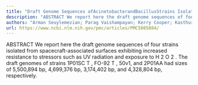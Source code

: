 ```yaml
---
title: "Draft Genome Sequences ofAcinetobacterandBacillusStrains Isolated from Spacecraft-Associated Surfaces"
description: "ABSTRACT We report here the draft genome sequences of four strains isolated from spacecraft-associated surfaces exhibiting increased resistance to stressors such as UV radiation and exposure to H 2 O ..."
authors: "Arman Seuylemezian; Parag Vaishampayan; Kerry Cooper; Kasthuri Venkateswaran"
url: https://www.ncbi.nlm.nih.gov/pmc/articles/PMC5805884/
---
```


ABSTRACT We report here the draft genome sequences of four strains isolated from spacecraft-associated surfaces exhibiting increased resistance to stressors such as UV radiation and exposure to H 2 O 2 . The draft genomes of strains 1P01SC T , FO-92 T , 50v1, and 2P01AA had sizes of 5,500,894 bp, 4,699,376 bp, 3,174,402 bp, and 4,328,804 bp, respectively.
